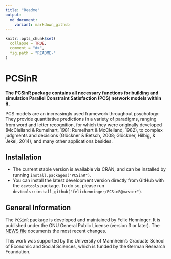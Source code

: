 ```yaml
---
title: "Readme"
output:
  md_document:
    variant: markdown_github
---
```


<!-- README.md is generated from README.Rmd. Please edit that file -->

```r
knitr::opts_chunk$set(
  collapse = TRUE,
  comment = "#>",
  fig.path = "README-"
)
```

# PCSinR

**The PCSinR package contains all necessary functions for building and simulation Parallel Constraint Satisfaction (PCS) network models within R.**

PCS models are an increasingly used framework throughout psychology: They provide quantitative predictions in a variety of paradigms, ranging from word and letter recognition, for which they were originally developed (McClelland & Rumelhart, 1981; Rumelhart & McClelland, 1982), to complex judgments and decisions (Glöckner & Betsch, 2008; Glöckner, Hilbig, & Jekel, 2014), and many other applications besides.

## Installation

* The current stable version is available via CRAN, and can be installed by running `install.packages("PCSinR")`.
* You can install the latest development version directly from GitHub with the `devtools` package.
  To do so, please run `devtools::install_github("felixhenninger/PCSinR@master")`.

## General Information

The `PCSinR` package is developed and maintained by Felix Henninger. It is published under the GNU General Public License (version 3 or later). The [NEWS file](NEWS.md) documents the most recent changes.

This work was supported by the University of Mannheim’s Graduate School of Economic and Social Sciences, which is funded by the German Research Foundation.
